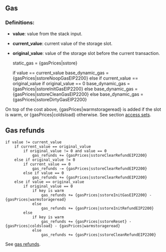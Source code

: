 ## Gas

### Definitions:
- **value**: value from the stack input.
- **current_value**: current value of the storage slot.
- **original_value**: value of the storage slot before the current transaction.


    static_gas = {gasPrices|sstore}

    if value == current_value
        base_dynamic_gas = {gasPrices|sstoreNoopGasEIP2200}
    else if current_value == original_value
        if original_value == 0
            base_dynamic_gas = {gasPrices|sstoreInitGasEIP2200}
        else
            base_dynamic_gas = {gasPrices|sstoreCleanGasEIP2200}
    else
        base_dynamic_gas = {gasPrices|sstoreDirtyGasEIP2200}

On top of the cost above, {gasPrices|warmstorageread} is added if the slot is warm, or {gasPrices|coldsload} otherwise. See section [access sets](/about).

## Gas refunds

    if value != current_value
        if current_value == original_value
            if original_value != 0 and value == 0
                gas_refunds += {gasPrices|sstoreClearRefundEIP2200}
        else if original_value != 0
            if current_value == 0
                gas_refunds -= {gasPrices|sstoreClearRefundEIP2200}
            else if value == 0
                gas_refunds += {gasPrices|sstoreClearRefundEIP2200}
        else if value == original_value
            if original_value == 0
                if key is warm
                    gas_refunds += {gasPrices|sstoreInitGasEIP2200} - {gasPrices|warmstorageread}
                else
                    gas_refunds += {gasPrices|sstoreInitRefundEIP2200}
            else
                if key is warm
                    gas_refunds += {gasPrices|sstoreReset} - {gasPrices|coldsload} - {gasPrices|warmstorageread}
                else
                    gas_refunds += {gasPrices|sstoreCleanRefundEIP2200}

See [gas refunds](/about).
